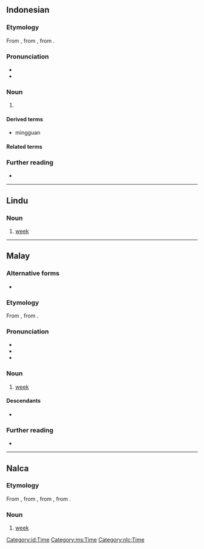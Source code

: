 {{also|Minggu}}
==Indonesian==

===Etymology===
From {{inh|id|ms|minggu}}, from {{der|id|pt|domingo||Sunday}}, from {{der|id|la|dominīcus}}.

===Pronunciation===
* {{IPA|id|[ˈmɪŋɡu]}}
* {{hyphenation|id|ming|gu}}

===Noun===
{{id-noun|pl=minggu-minggu}}

# {{l|en|week}} {{gloss|period of seven days}}
#: {{syn|id|pekan}}

====Derived terms====
*mingguan

====Related terms====
{{rel4|id|
| Minggu
|}}

===Further reading===
* {{R:KBBI Daring}}

[[Category:id:Time]]

----

==Lindu==

===Noun===
{{head|klw|noun}}

# [[week]] {{gloss|period of seven days}}

----

==Malay==

===Alternative forms===
* {{l|ms|Minggu}}

===Etymology===
From {{bor|ms|pt|domingo||Sunday}}, from {{der|ms|la|dominīcus}}.

===Pronunciation===
* {{IPA|ms|[miŋɡu]}}
* {{rhymes|ms|iŋɡu|ɡu|u}}
* {{audio|ms|Ms-MY-minggu.ogg|Audio (MY)}}

===Noun===
{{ms-noun|j=ميڠݢو}}

# [[week]] {{gloss|period of seven days}}

====Descendants====
* {{desc|id|minggu}}

===Further reading===
* {{R:PRPM}}

[[Category:ms:Time]]

----

==Nalca==

===Etymology===
From {{bor|nlc|id|minggu}}, from {{der|nlc|ms|minggu}}, from {{der|nlc|pt|domingo||Sunday}}, from {{der|nlc|la|dominīcus}}.

===Noun===
{{head|nlc|noun}}

# [[week]] {{gloss|period of seven days}}

[[Category:nlc:Time]]